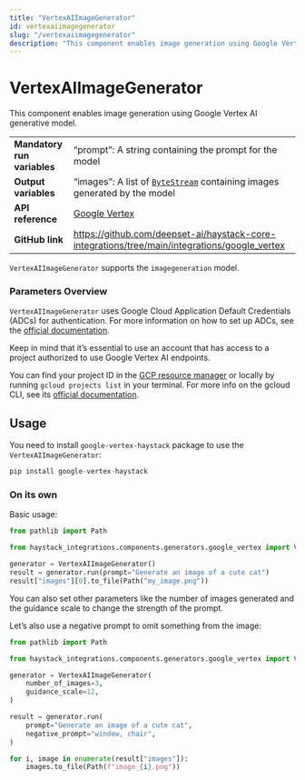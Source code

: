 ```yaml
---
title: "VertexAIImageGenerator"
id: vertexaiimagegenerator
slug: "/vertexaiimagegenerator"
description: "This component enables image generation using Google Vertex AI generative model."
---
```


# VertexAIImageGenerator

This component enables image generation using Google Vertex AI generative model.

|  |  |
| --- | --- |
| **Mandatory run variables** | “prompt”: A string containing the prompt for the model                                                      |
| **Output variables**        | “images”: A list of [`ByteStream`](../../concepts/data-classes.mdx#bytestream)  containing images generated by the model |
| **API reference**           | [Google Vertex](/reference/integrations-google-vertex)                                                             |
| **GitHub link**             | https://github.com/deepset-ai/haystack-core-integrations/tree/main/integrations/google_vertex             |

`VertexAIImageGenerator` supports the `imagegeneration` model. 

### Parameters Overview

`VertexAIImageGenerator` uses Google Cloud Application Default Credentials (ADCs) for authentication. For more information on how to set up ADCs, see the [official documentation](https://cloud.google.com/docs/authentication/provide-credentials-adc).

Keep in mind that it’s essential to use an account that has access to a project authorized to use Google Vertex AI endpoints.

You can find your project ID in the [GCP resource manager](https://console.cloud.google.com/cloud-resource-manager) or locally by running `gcloud projects list` in your terminal. For more info on the gcloud CLI, see its [official documentation](https://cloud.google.com/cli).

## Usage

You need to install `google-vertex-haystack` package to use the  `VertexAIImageGenerator`:

```python
pip install google-vertex-haystack
```

### On its own

Basic usage:

```python
from pathlib import Path

from haystack_integrations.components.generators.google_vertex import VertexAIImageGenerator

generator = VertexAIImageGenerator()
result = generator.run(prompt="Generate an image of a cute cat")
result["images"][0].to_file(Path("my_image.png"))
```

You can also set other parameters like the number of images generated and the guidance scale to change the strength of the prompt. 

Let’s also use a negative prompt to omit something from the image:

```python
from pathlib import Path

from haystack_integrations.components.generators.google_vertex import VertexAIImageGenerator

generator = VertexAIImageGenerator(
    number_of_images=3,
    guidance_scale=12,
)

result = generator.run(
    prompt="Generate an image of a cute cat",
    negative_prompt="window, chair",
)

for i, image in enumerate(result["images"]):
    images.to_file(Path(f"image_{i}.png"))
```
